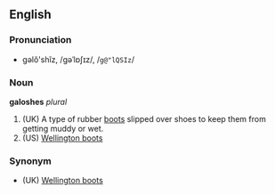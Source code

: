 ==English==
===Pronunciation===
*gəlŏ'shĭz, /ɡəˈlɒʃɪz/, /<tt>g@"lQSIz</tt>/

===Noun===
'''galoshes'''  ''plural''

#(UK) A type of rubber [[boot]]s slipped over shoes to keep them from getting muddy or wet. 
#(US) [[Wellington boot]]s

===Synonym===
*(UK) [[Wellington boot]]s